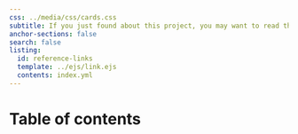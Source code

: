 ```yaml
---
css: ../media/css/cards.css
subtitle: If you just found about this project, you may want to read the [preface](../preface.qmd) first.
anchor-sections: false
search: false
listing:
  id: reference-links
  template: ../ejs/link.ejs
  contents: index.yml
---
```


# Table of contents {-}

::: {#guide-links .column-screen-inset-right style="max-width: 850px;"}
:::
